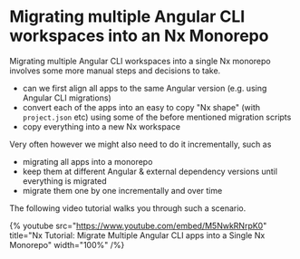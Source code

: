 # Migrating multiple Angular CLI workspaces into an Nx Monorepo

Migrating multiple Angular CLI workspaces into a single Nx monorepo involves some more manual steps and decisions to take.

- can we first align all apps to the same Angular version (e.g. using Angular CLI migrations)
- convert each of the apps into an easy to copy "Nx shape" (with `project.json` etc) using some of the before mentioned migration scripts
- copy everything into a new Nx workspace

Very often however we might also need to do it incrementally, such as

- migrating all apps into a monorepo
- keep them at different Angular & external dependency versions until everything is migrated
- migrate them one by one incrementally and over time

The following video tutorial walks you through such a scenario.

{% youtube
src="https://www.youtube.com/embed/M5NwkRNrpK0"
title="Nx Tutorial: Migrate Multiple Angular CLI apps into a Single Nx Monorepo"
width="100%" /%}
